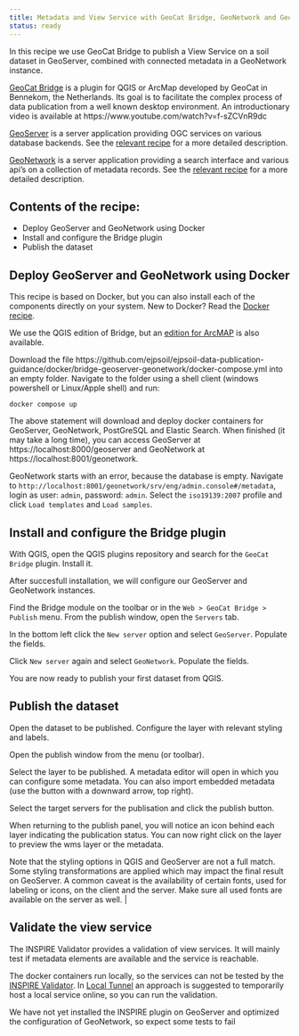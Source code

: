 ```yaml
---
title: Metadata and View Service with GeoCat Bridge, GeoNetwork and GeoServer
status: ready
---
```



In this recipe we use GeoCat Bridge to publish a View Service on a soil dataset in GeoServer, combined with connected metadata in a GeoNetwork instance. 

[GeoCat Bridge](https://www.geocat.net/bridge/) is a plugin for QGIS or ArcMap developed by GeoCat in Bennekom, the Netherlands. Its goal is to 
facilitate the complex process of data publication from 
a well known desktop environment. An introductionary video is available at https://www.youtube.com/watch?v=f-sZCVnR9dc

[GeoServer](geoserver.qmd) is a server application providing OGC services on various database backends. See the [relevant recipe](geoserver.qmd) for a more detailed description. 

[GeoNetwork](geonetwork.qmd) is a server application providing a search interface and various api's on a collection of metadata records. See the [relevant recipe](geonetwork.qmd) for a more detailed description.

## Contents of the recipe:

- Deploy GeoServer and GeoNetwork using Docker
- Install and configure the Bridge plugin
- Publish the dataset

## Deploy GeoServer and GeoNetwork using Docker

This recipe is based on Docker, but you can also install each of the components directly on your system. New to Docker? Read the [Docker recipe](../utils/docker.qmd).

We use the QGIS edition of Bridge, but an [edition for ArcMAP](https://geocat.net/bridge) is also available.

Download the file https://github.com/ejpsoil/ejpsoil-data-publication-guidance/docker/bridge-geoserver-geonetwork/docker-compose.yml into an empty folder.
Navigate to the folder using a shell client (windows powershell or Linux/Apple shell) and run:

```
docker compose up
```

The above statement will download and deploy docker containers for GeoServer, GeoNetwork, PostGreSQL and Elastic Search. When finished (it may take a long time), you can access GeoServer at https://localhost:8000/geoserver and GeoNetwork at https://localhost:8001/geonetwork.

GeoNetwork starts with an error, because the database is empty. Navigate to `http://localhost:8001/geonetwork/srv/eng/admin.console#/metadata`, login as user: `admin`, password: `admin`. Select the `iso19139:2007` profile and click `Load templates` and `Load samples`.

## Install and configure the Bridge plugin

With QGIS, open the QGIS plugins repository and search for the `GeoCat Bridge` plugin. Install it.

After succesfull installation, we will configure our GeoServer and GeoNetwork instances.

Find the Bridge module on the toolbar or in the `Web > GeoCat Bridge > Publish` menu. From the publish window, open the `Servers` tab.

In the bottom left click the `New server` option and select `GeoServer`. Populate the fields.

Click `New server` again and select `GeoNetwork`. Populate the fields.

You are now ready to publish your first dataset from QGIS.

## Publish the dataset

Open the dataset to be published. Configure the layer with relevant styling and labels.

Open the publish window from the menu (or toolbar). 

Select the layer to be published. A metadata editor will open in which you can configure some metadata. You can also import embedded metadata (use the button with a downward arrow, top right).

Select the target servers for the publisation and click the publish button.

When returning to the publish panel, you will notice an icon behind each layer indicating the publication status. You can now right click on the layer to preview the wms layer or the metadata.

| Note that the styling options in QGIS and GeoServer are not a full match. Some styling transformations are applied which may impact the final result on GeoServer. A common caveat is the availability of certain fonts, used for labeling or icons, on the client and the server. Make sure all used fonts are available on the server as well. |

## Validate the view service

The INSPIRE Validator provides a validation of view services. It will mainly test if metadata elements are available and the service is reachable.

The docker containers run locally, so the services can not be tested by the [INSPIRE Validator](https://inspire.ec.europa.eu/validator/test-selection/index.html). 
In [Local Tunnel](../utils/localtunnel.qmd) an approach is suggested to temporarily host a local service online, so you can run the validation.

We have not yet installed the INSPIRE plugin on GeoServer and optimized the configuration of GeoNetwork, so expect some tests to fail